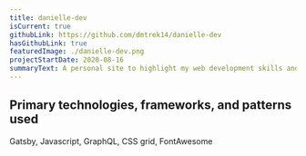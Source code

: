 ```yaml
---
title: danielle-dev
isCurrent: true
githubLink: https://github.com/dmtrek14/danielle-dev
hasGithubLink: true
featuredImage: ./danielle-dev.png
projectStartDate: 2020-08-16
summaryText: A personal site to highlight my web development skills and work
---
```


## Primary technologies, frameworks, and patterns used
Gatsby, Javascript, GraphQL, CSS grid, FontAwesome
